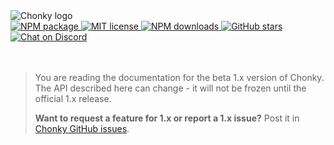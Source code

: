 <div style={{ textAlign: 'center' }}>
    <img src="./Chonky_clear.png" alt="Chonky logo" style={{ width: 500 }} />
    <br />
    <a href="https://www.npmjs.com/package/chonky" target="_blank">
        <img alt="NPM package" src="https://img.shields.io/npm/v/chonky.svg" />
    </a>
    <a
        href="https://tldrlegal.com/license/mit-license"
        style={{ marginLeft: 5 }}
        target="_blank"
    >
        <img alt="MIT license" src="https://img.shields.io/npm/l/chonky" />
    </a>
    <a
        href="https://www.npmjs.com/package/chonky"
        style={{ marginLeft: 5 }}
        target="_blank"
    >
        <img alt="NPM downloads" src="https://img.shields.io/npm/dt/chonky" />
    </a>
    <a
        href="https://github.com/TimboKZ/Chonky"
        style={{ marginLeft: 5 }}
        target="_blank"
    >
        <img
            alt="GitHub stars"
            src="https://img.shields.io/github/stars/TimboKZ/Chonky"
        />
    </a>
    <a href="https://discord.gg/4HJaFn9" style={{ marginLeft: 5 }} target="_blank">
        <img
            alt="Chat on Discord"
            src="https://img.shields.io/discord/696033621986770957?label=Chat%20on%20Discord"
        />
    </a>
    <br />
    <br />
    <br />
</div>

<div class="unstable-warning">

> You are reading the documentation for the beta 1.x version of Chonky. The API
> described here can change - it will not be frozen until the official 1.x release.
>
> **Want to request a feature for 1.x or report a 1.x issue?** Post it in
> [Chonky GitHub issues](https://github.com/TimboKZ/Chonky/issues).

</div>
